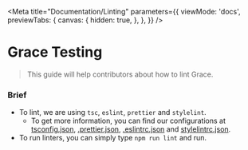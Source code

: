 
<Meta
  title="Documentation/Linting"
  parameters={{
    viewMode: 'docs',
    previewTabs: {
      canvas: {
        hidden: true,
      },
    },
  }}
/>

# Grace Testing
> This guide will help contributors about how to lint Grace.

### Brief
- To lint, we are using `tsc`, `eslint`, `prettier` and `stylelint`.
    - To get more information, you can find our configurations at [tsconfig.json](https://github.com/Trendyol/grace/blob/next/tsconfig.json), [.prettier.json](https://github.com/Trendyol/grace/blob/next/.prettier.json), [.eslintrc.json](https://github.com/Trendyol/grace/blob/next/.eslintrc.json) and [stylelintrc.json](https://github.com/Trendyol/grace/blob/next/stylelintrc.json).
- To run linters, you can simply type `npm run lint` and run.